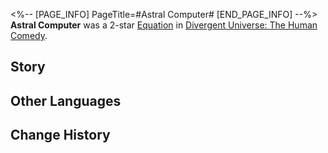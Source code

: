 <%-- [PAGE_INFO]
PageTitle=#Astral Computer#
[END_PAGE_INFO] --%>
{{Removed|Equation}}
{{Equation Infobox
|period   = The Human Comedy
|rarity   = 2
|path1    = Remembrance*5
|path2    = Erudition*3
|effect   = When an enemy target leaves the Frozen state, all allies regenerate {{Color|h|4}} Energy. When enemies' {{Trait|Dissociation}} state is dispelled, allies additionally regenerate {{Color|h|8}} Energy.
|mentions = 
}}
'''Astral Computer''' was a 2-star [[Divergent Universe: The Human Comedy/Equatoins|Equation]] in [[Divergent Universe: The Human Comedy]].

==Story==
{{Description|This is such a long story... You immerse in the coolant as data passes through the pipe.<br /><br />In the era where the stars were in their past positions and the entire universe was cold and silent, the greedy scholars built enormous eyes in the darkness in an attempt to view all the colors of the future. Their future turned out to be much shorter than imagined, but those eyes remembered everything.<br /><br />You predicted the birth and death of the stars. The changes took place quickly &mdash; they were devoured by ancient beasts and visited by the Swarm. Soon, the surroundings became quiet again, and only the eyes remembered the changes. Without you realizing it, the nomads who wandered here established a new nation on your body. They were once ambitious until their idealistic nation was drowned by war... Only you remember it.}}
<!--
==Gameplay Notes==
* 
-->
==Other Languages==
{{Other Languages
|en   = Astral Computer
|zhs  = 星体计算机
|zht  = 星體電腦
|ja   = {{Rubi|天体計算機|てんたいけいさんき}}
|ko   = 천체 컴퓨터
|es   = Computadora estelar
|fr   = Ordinateur astral
|ru   = Звёздный компьютер
|th   = คอมพิวเตอร์ดวงดาว
|vi   = Máy Tính Tinh Thể
|de   = Astralcomputer
|id   = Astral Computer
|pt   = Computador Astral
}}

==Change History==
{{Change History|2.3}}